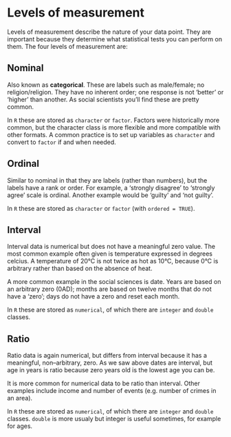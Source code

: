 # Levels of measurement


Levels of measurement describe the nature of your data point.
They are important because they determine what statistical tests you can perform on them.
The four levels of measurement are:


## Nominal

Also known as **categorical**.
These are labels such as male/female; no religion/religion.
They have no inherent order; one response is not 'better' or 'higher' than another.
As social scientists you'll find these are pretty common.

In `R` these are stored as `character` or `factor`.
Factors were historically more common, but the character class is more flexible and more compatible with other formats.
A common practice is to set up variables as `character` and convert to `factor` if and when needed.


## Ordinal

Similar to nominal in that they are labels (rather than numbers), but the labels have a rank or order.
For example, a 'strongly disagree' to 'strongly agree' scale is ordinal.
Another example would be 'guilty' and 'not guilty'.

In `R` these are stored as `character` or `factor` (with `ordered = TRUE`).


## Interval

Interval data is numerical but does not have a meaningful zero value.
The most common example often given is temperature expressed in degrees celcius.
A temperature of 20&deg;C is not twice as hot as 10&deg;C, because 0&deg;C is arbitrary rather than based on the absence of heat.

A more common example in the social sciences is date.
Years are based on an arbitrary zero (0AD); months are based on twelve months that do not have a 'zero'; days do not have a zero and reset each month.

In `R` these are stored as `numerical`, of which there are `integer` and `double` classes.


## Ratio

Ratio data is again numerical, but differs from interval because it has a meaningful, non--arbitrary, zero.
As we saw above dates are interval, but age in years is ratio because zero years old is the lowest age you can be.

It is more common for numerical data to be ratio than interval.
Other examples include income and number of events (e.g. number of crimes in an area).

In `R` these are stored as `numerical`, of which there are `integer` and `double` classes.
`double` is more usualy but integer is useful sometimes, for example for ages.
